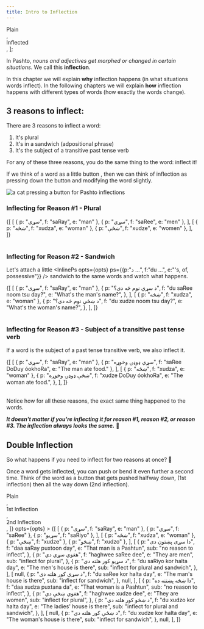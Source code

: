 ---
title: Intro to Inflection
---


  <div className="d-flex flex-row flex-align-items-center">
    <div className="mr-2">
      <InlineInflectionButton />
    </div>
    <div className="align-self-center">Plain</div>
  </div>,
  <div className="d-flex flex-row flex-align-items-center">
    <div className="mr-2">
      <InlineInflectionButton inflection={1} />
    </div>
    <div className="align-self-center">Inflected</div>
  </div>,
];

In Pashto, _nouns and adjectives get morphed or changed in certain situations_. We call this **inflection**.

In this chapter we will explain **why** inflection happens (in what situations words inflect). In the following chapters we will explain **how** inflection happens with different types of words (how exactly the words change).

## 3 reasons to inflect:

There are 3 reasons to inflect a word:

1. It's plural
2. It's in a sandwich (adpositional phrase)
3. It's the subject of a transitive past tense verb

For any of these three reasons, you do the same thing to the word: inflect it!

If we think of a word as a little button <InlineInflectionButton />, then we can think of inflection as pressing down the button <InlineInflectionButton inflection={1} /> and modifying the word slightly.

<div className="text-center mb-3">
  <img
    src={catInflectionGif}
    alt="a cat pressing a button for Pashto inflections"
    className="img-fluid"
  />
</div>

### Inflecting for Reason #1 - Plural

<Table headRow={singleInflectionHeadRow} opts={opts}>
  {[
    [
      { p: "سړی", f: "saRay", e: "man" },
      { p: "سړي", f: "saRee", e: "men" },
    ],
    [
      { p: "ښځه", f: "xudza", e: "woman" },
      { p: "ښځې", f: "xudze", e: "women" },
    ],
  ]}
</Table>

### Inflecting for Reason #2 - Sandwich

Let's attach a little <InlinePs opts={opts} ps={{p:"د ...", f:"du ...", e:"'s, of, possessive"}} /> sandwich to the same words and watch what happens.

<Table headRow={singleInflectionHeadRow} opts={opts}>
  {[
    [
      { p: "سړی", f: "saRay", e: "man" },
      {
        p: "د سړي نوم څه دی؟",
        f: "du saRee noom tsu day?",
        e: "What's the man's name?",
      },
    ],
    [
      { p: "ښځه", f: "xudza", e: "woman" },
      {
        p: "د ښځې نوم څه دی؟",
        f: "du xudze noom tsu day?",
        e: "What's the woman's name?",
      },
    ],
  ]}
</Table>

### Inflecting for Reason #3 - Subject of a transitive past tense verb

If a word is the subject of a past tense transitive verb, we also inflect it.

<Table headRow={singleInflectionHeadRow} opts={opts}>
  {[
    [
      { p: "سړی", f: "saRay", e: "man" },
      { p: "سړي ډوډۍ وخوړه", f: "saRee DoDuy óokhoRa", e: "The man ate food." },
    ],
    [
      { p: "ښځه", f: "xudza", e: "woman" },
      {
        p: "ښځې ډوډۍ وخوړه",
        f: "xudze DoDuy óokhoRa",
        e: "The woman ate food.",
      },
    ],
  ]}
</Table>

Notice how for all these reasons, the exact same thing happened to the words.

**_It doesn't matter if you're inflecting it for reason #1, reason #2, or reason #3. The inflection always looks the same._** 🤯

## Double Inflection

So what happens if you need to inflect for two reasons at once? 🤔

Once a word gets inflected, you can push or bend it even further a second time. Think of the word as a button that gets pushed halfway down, <InlineInflectionButton inflection={1} /> (1st inflection) then all the way down <InlineInflectionButton inflection={2} /> (2nd inflection).

<Table
  wide
  headRow={[
    <div className="d-flex flex-row flex-align-items-center">
      <div className="mr-2">
        <InlineInflectionButton />
      </div>
      <div className="align-self-center">Plain</div>
    </div>,
    <div className="d-flex flex-row flex-align-items-center">
      <div className="mr-2">
        <InlineInflectionButton inflection={1} />
      </div>
      <div className="align-self-center">1st Inflection</div>
    </div>,
    <div className="d-flex flex-row flex-align-items-center">
      <div className="mr-2">
        <InlineInflectionButton inflection={2} />
      </div>
      <div className="align-self-center">2nd Inflection</div>
    </div>,
  ]}
  opts={opts}
>
  {[
    [
      { p: "سړی", f: "saRay", e: "man" },
      { p: "سړي", f: "saRee" },
      { p: "سړیو", f: "saRiyo" },
    ],
    [
      { p: "ښځه", f: "xudza", e: "woman" },
      { p: "ښځې", f: "xudze" },
      { p: "ښځو", f: "xudzo" },
    ],
    [
      {
        p: "دا سړی پښتون دی",
        f: "daa saRay puxtoon day",
        e: "That man is a Pashtun",
        sub: "no reason to inflect",
      },
      {
        p: "هغوي سړي دي",
        f: "haghwee saRee dee",
        e: "They are men",
        sub: "inflect for plural",
      },
      {
        p: "د سړیو کور هلته دی",
        f: "du saRiyo kor halta day",
        e: "The men's house is there",
        sub: "inflect for plural and sandwich",
      },
    ],
    [
      null,
      {
        p: "د سړي کور هلته دی",
        f: "du saRee kor halta day",
        e: "The man's house is there",
        sub: "inflect for sandwich",
      },
      null,
    ],
    [
      {
        p: "دا ښځه پښتنه ده",
        f: "daa xudza puxtana da",
        e: "That woman is a Pashtun",
        sub: "no reason to inflect",
      },
      {
        p: "هغوي ښځې دي",
        f: "haghwee xudze dee",
        e: "They are women",
        sub: "inflect for plural",
      },
      {
        p: "د ښځو کور هلته دی",
        f: "du xudzo kor halta day",
        e: "The ladies' house is there",
        sub: "inflect for plural and sandwich",
      },
    ],
    [
      null,
      {
        p: "د ښځې کور هلته دی",
        f: "du xudze kor halta day",
        e: "The woman's house is there",
        sub: "inflect for sandwich",
      },
      null,
    ],
  ]}
</Table>
